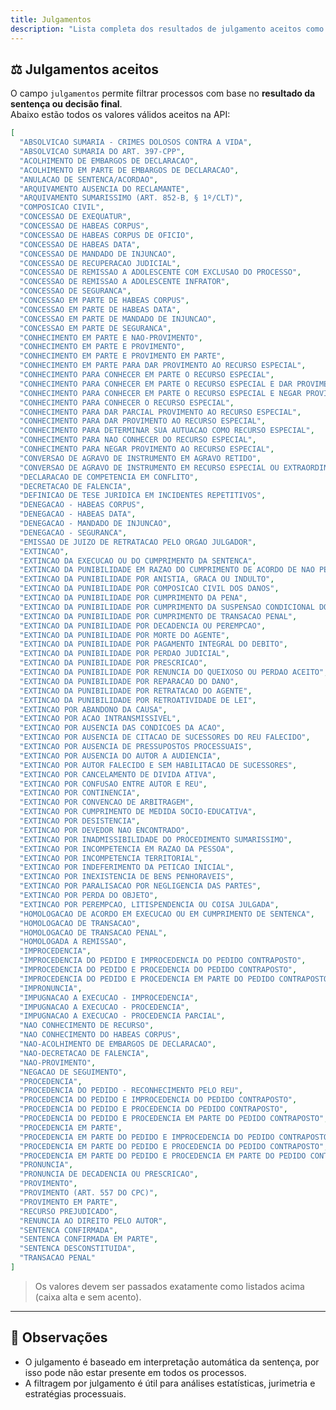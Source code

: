 ```yaml
---
title: Julgamentos
description: "Lista completa dos resultados de julgamento aceitos como filtro na API Predictus."
---
```


## ⚖️ Julgamentos aceitos

O campo `julgamentos` permite filtrar processos com base no **resultado da sentença ou decisão final**.  
Abaixo estão todos os valores válidos aceitos na API:

```json
[
  "ABSOLVICAO SUMARIA - CRIMES DOLOSOS CONTRA A VIDA",
  "ABSOLVICAO SUMARIA DO ART. 397-CPP",
  "ACOLHIMENTO DE EMBARGOS DE DECLARACAO",
  "ACOLHIMENTO EM PARTE DE EMBARGOS DE DECLARACAO",
  "ANULACAO DE SENTENCA/ACORDAO",
  "ARQUIVAMENTO AUSENCIA DO RECLAMANTE",
  "ARQUIVAMENTO SUMARISSIMO (ART. 852-B, § 1º/CLT)",
  "COMPOSICAO CIVIL",
  "CONCESSAO DE EXEQUATUR",
  "CONCESSAO DE HABEAS CORPUS",
  "CONCESSAO DE HABEAS CORPUS DE OFICIO",
  "CONCESSAO DE HABEAS DATA",
  "CONCESSAO DE MANDADO DE INJUNCAO",
  "CONCESSAO DE RECUPERACAO JUDICIAL",
  "CONCESSAO DE REMISSAO A ADOLESCENTE COM EXCLUSAO DO PROCESSO",
  "CONCESSAO DE REMISSAO A ADOLESCENTE INFRATOR",
  "CONCESSAO DE SEGURANCA",
  "CONCESSAO EM PARTE DE HABEAS CORPUS",
  "CONCESSAO EM PARTE DE HABEAS DATA",
  "CONCESSAO EM PARTE DE MANDADO DE INJUNCAO",
  "CONCESSAO EM PARTE DE SEGURANCA",
  "CONHECIMENTO EM PARTE E NAO-PROVIMENTO",
  "CONHECIMENTO EM PARTE E PROVIMENTO",
  "CONHECIMENTO EM PARTE E PROVIMENTO EM PARTE",
  "CONHECIMENTO EM PARTE PARA DAR PROVIMENTO AO RECURSO ESPECIAL",
  "CONHECIMENTO PARA CONHECER EM PARTE O RECURSO ESPECIAL",
  "CONHECIMENTO PARA CONHECER EM PARTE O RECURSO ESPECIAL E DAR PROVIMENTO",
  "CONHECIMENTO PARA CONHECER EM PARTE O RECURSO ESPECIAL E NEGAR PROVIMENTO",
  "CONHECIMENTO PARA CONHECER O RECURSO ESPECIAL",
  "CONHECIMENTO PARA DAR PARCIAL PROVIMENTO AO RECURSO ESPECIAL",
  "CONHECIMENTO PARA DAR PROVIMENTO AO RECURSO ESPECIAL",
  "CONHECIMENTO PARA DETERMINAR SUA AUTUACAO COMO RECURSO ESPECIAL",
  "CONHECIMENTO PARA NAO CONHECER DO RECURSO ESPECIAL",
  "CONHECIMENTO PARA NEGAR PROVIMENTO AO RECURSO ESPECIAL",
  "CONVERSAO DE AGRAVO DE INSTRUMENTO EM AGRAVO RETIDO",
  "CONVERSAO DE AGRAVO DE INSTRUMENTO EM RECURSO ESPECIAL OU EXTRAORDINARIO",
  "DECLARACAO DE COMPETENCIA EM CONFLITO",
  "DECRETACAO DE FALENCIA",
  "DEFINICAO DE TESE JURIDICA EM INCIDENTES REPETITIVOS",
  "DENEGACAO - HABEAS CORPUS",
  "DENEGACAO - HABEAS DATA",
  "DENEGACAO - MANDADO DE INJUNCAO",
  "DENEGACAO - SEGURANCA",
  "EMISSAO DE JUIZO DE RETRATACAO PELO ORGAO JULGADOR",
  "EXTINCAO",
  "EXTINCAO DA EXECUCAO OU DO CUMPRIMENTO DA SENTENCA",
  "EXTINCAO DA PUNIBILIDADE EM RAZAO DO CUMPRIMENTO DE ACORDO DE NAO PERSECUCAO PENAL",
  "EXTINCAO DA PUNIBILIDADE POR ANISTIA, GRACA OU INDULTO",
  "EXTINCAO DA PUNIBILIDADE POR COMPOSICAO CIVIL DOS DANOS",
  "EXTINCAO DA PUNIBILIDADE POR CUMPRIMENTO DA PENA",
  "EXTINCAO DA PUNIBILIDADE POR CUMPRIMENTO DA SUSPENSAO CONDICIONAL DO PROCESSO",
  "EXTINCAO DA PUNIBILIDADE POR CUMPRIMENTO DE TRANSACAO PENAL",
  "EXTINCAO DA PUNIBILIDADE POR DECADENCIA OU PEREMPCAO",
  "EXTINCAO DA PUNIBILIDADE POR MORTE DO AGENTE",
  "EXTINCAO DA PUNIBILIDADE POR PAGAMENTO INTEGRAL DO DEBITO",
  "EXTINCAO DA PUNIBILIDADE POR PERDAO JUDICIAL",
  "EXTINCAO DA PUNIBILIDADE POR PRESCRICAO",
  "EXTINCAO DA PUNIBILIDADE POR RENUNCIA DO QUEIXOSO OU PERDAO ACEITO",
  "EXTINCAO DA PUNIBILIDADE POR REPARACAO DO DANO",
  "EXTINCAO DA PUNIBILIDADE POR RETRATACAO DO AGENTE",
  "EXTINCAO DA PUNIBILIDADE POR RETROATIVIDADE DE LEI",
  "EXTINCAO POR ABANDONO DA CAUSA",
  "EXTINCAO POR ACAO INTRANSMISSIVEL",
  "EXTINCAO POR AUSENCIA DAS CONDICOES DA ACAO",
  "EXTINCAO POR AUSENCIA DE CITACAO DE SUCESSORES DO REU FALECIDO",
  "EXTINCAO POR AUSENCIA DE PRESSUPOSTOS PROCESSUAIS",
  "EXTINCAO POR AUSENCIA DO AUTOR A AUDIENCIA",
  "EXTINCAO POR AUTOR FALECIDO E SEM HABILITACAO DE SUCESSORES",
  "EXTINCAO POR CANCELAMENTO DE DIVIDA ATIVA",
  "EXTINCAO POR CONFUSAO ENTRE AUTOR E REU",
  "EXTINCAO POR CONTINENCIA",
  "EXTINCAO POR CONVENCAO DE ARBITRAGEM",
  "EXTINCAO POR CUMPRIMENTO DE MEDIDA SOCIO-EDUCATIVA",
  "EXTINCAO POR DESISTENCIA",
  "EXTINCAO POR DEVEDOR NAO ENCONTRADO",
  "EXTINCAO POR INADMISSIBILIDADE DO PROCEDIMENTO SUMARISSIMO",
  "EXTINCAO POR INCOMPETENCIA EM RAZAO DA PESSOA",
  "EXTINCAO POR INCOMPETENCIA TERRITORIAL",
  "EXTINCAO POR INDEFERIMENTO DA PETICAO INICIAL",
  "EXTINCAO POR INEXISTENCIA DE BENS PENHORAVEIS",
  "EXTINCAO POR PARALISACAO POR NEGLIGENCIA DAS PARTES",
  "EXTINCAO POR PERDA DO OBJETO",
  "EXTINCAO POR PEREMPCAO, LITISPENDENCIA OU COISA JULGADA",
  "HOMOLOGACAO DE ACORDO EM EXECUCAO OU EM CUMPRIMENTO DE SENTENCA",
  "HOMOLOGACAO DE TRANSACAO",
  "HOMOLOGACAO DE TRANSACAO PENAL",
  "HOMOLOGADA A REMISSAO",
  "IMPROCEDENCIA",
  "IMPROCEDENCIA DO PEDIDO E IMPROCEDENCIA DO PEDIDO CONTRAPOSTO",
  "IMPROCEDENCIA DO PEDIDO E PROCEDENCIA DO PEDIDO CONTRAPOSTO",
  "IMPROCEDENCIA DO PEDIDO E PROCEDENCIA EM PARTE DO PEDIDO CONTRAPOSTO",
  "IMPRONUNCIA",
  "IMPUGNACAO A EXECUCAO - IMPROCEDENCIA",
  "IMPUGNACAO A EXECUCAO - PROCEDENCIA",
  "IMPUGNACAO A EXECUCAO - PROCEDENCIA PARCIAL",
  "NAO CONHECIMENTO DE RECURSO",
  "NAO CONHECIMENTO DO HABEAS CORPUS",
  "NAO-ACOLHIMENTO DE EMBARGOS DE DECLARACAO",
  "NAO-DECRETACAO DE FALENCIA",
  "NAO-PROVIMENTO",
  "NEGACAO DE SEGUIMENTO",
  "PROCEDENCIA",
  "PROCEDENCIA DO PEDIDO - RECONHECIMENTO PELO REU",
  "PROCEDENCIA DO PEDIDO E IMPROCEDENCIA DO PEDIDO CONTRAPOSTO",
  "PROCEDENCIA DO PEDIDO E PROCEDENCIA DO PEDIDO CONTRAPOSTO",
  "PROCEDENCIA DO PEDIDO E PROCEDENCIA EM PARTE DO PEDIDO CONTRAPOSTO",
  "PROCEDENCIA EM PARTE",
  "PROCEDENCIA EM PARTE DO PEDIDO E IMPROCEDENCIA DO PEDIDO CONTRAPOSTO",
  "PROCEDENCIA EM PARTE DO PEDIDO E PROCEDENCIA DO PEDIDO CONTRAPOSTO",
  "PROCEDENCIA EM PARTE DO PEDIDO E PROCEDENCIA EM PARTE DO PEDIDO CONTRAPOSTO",
  "PRONUNCIA",
  "PRONUNCIA DE DECADENCIA OU PRESCRICAO",
  "PROVIMENTO",
  "PROVIMENTO (ART. 557 DO CPC)",
  "PROVIMENTO EM PARTE",
  "RECURSO PREJUDICADO",
  "RENUNCIA AO DIREITO PELO AUTOR",
  "SENTENCA CONFIRMADA",
  "SENTENCA CONFIRMADA EM PARTE",
  "SENTENCA DESCONSTITUIDA",
  "TRANSACAO PENAL"
]
```

> Os valores devem ser passados exatamente como listados acima (caixa alta e sem acento).

---

## 🧠 Observações

- O julgamento é baseado em interpretação automática da sentença, por isso pode não estar presente em todos os processos.
- A filtragem por julgamento é útil para análises estatísticas, jurimetria e estratégias processuais.

